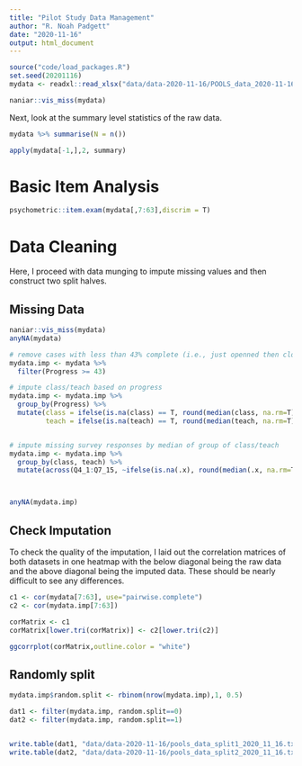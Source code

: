 ```yaml
---
title: "Pilot Study Data Management"
author: "R. Noah Padgett"
date: "2020-11-16"
output: html_document
---
```


```r

source("code/load_packages.R")
set.seed(20201116)
mydata <- readxl::read_xlsx("data/data-2020-11-16/POOLS_data_2020-11-16.xlsx")

naniar::vis_miss(mydata)

```


Next, look at the summary level statistics of the raw data.

```r

mydata %>% summarise(N = n())

apply(mydata[-1,],2, summary)

```

# Basic Item Analysis

```r

psychometric::item.exam(mydata[,7:63],discrim = T)


```

# Data Cleaning

Here, I proceed with data munging to impute missing values and then construct two split halves.

## Missing Data 

```r

naniar::vis_miss(mydata)
anyNA(mydata)

# remove cases with less than 43% complete (i.e., just openned then closed survey)
mydata.imp <- mydata %>%
  filter(Progress >= 43)

# impute class/teach based on progress
mydata.imp <- mydata.imp %>%
  group_by(Progress) %>%
  mutate(class = ifelse(is.na(class) == T, round(median(class, na.rm=T),0), class),
         teach = ifelse(is.na(teach) == T, round(median(teach, na.rm=T),0), teach))


# impute missing survey responses by median of group of class/teach
mydata.imp <- mydata.imp %>%
  group_by(class, teach) %>%
  mutate(across(Q4_1:Q7_15, ~ifelse(is.na(.x), round(median(.x, na.rm=T),0), .x)))



anyNA(mydata.imp)

```

## Check Imputation

To check the quality of the imputation, I laid out the correlation matrices of both datasets in one heatmap with the below diagonal being the raw data and the above diagonal being the imputed data. These should be nearly difficult to see any differences.

```r

c1 <- cor(mydata[7:63], use="pairwise.complete")
c2 <- cor(mydata.imp[7:63])

corMatrix <- c1
corMatrix[lower.tri(corMatrix)] <- c2[lower.tri(c2)]

ggcorrplot(corMatrix,outline.color = "white")

```


## Randomly split


```r


mydata.imp$random.split <- rbinom(nrow(mydata.imp),1, 0.5)

dat1 <- filter(mydata.imp, random.split==0)
dat2 <- filter(mydata.imp, random.split==1)


write.table(dat1, "data/data-2020-11-16/pools_data_split1_2020_11_16.txt", sep="\t", row.names = F)
write.table(dat2, "data/data-2020-11-16/pools_data_split2_2020_11_16.txt", sep="\t", row.names = F)

```


